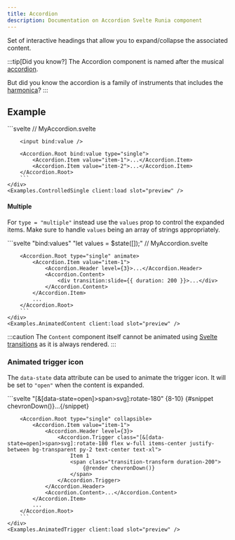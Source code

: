 ```yaml
---
title: Accordion
description: Documentation on Accordion Svelte Runia component
---
```




<div class="text-xl text-[var(--sl-color-gray-2)]">
    Set of interactive headings that allow you to expand/collapse the associated content.
</div>

:::tip[Did you know?]
The Accordion component is named after the musical [accordion](https://en.wikipedia.org/wiki/Accordion).

But did you know the accordion is a family of instruments that includes the [harmonica](https://en.wikipedia.org/wiki/Harmonica)?
:::

## Example

<Tabs>
    <TabItem label="Preview" icon="laptop">
        <InteractivePreview client:load />
    </TabItem>
    <TabItem label="Code" icon="seti:svelte">
        ```svelte
        // MyAccordion.svelte
        <script lang="ts">
            import { slide } from "svelte/transition";
            import { Accordion } from "@niklasburggraaff/svelte-runia";

            let { type, value = $bindable(), values = $bindable(), collapsible, disabled, loop }: any = $props();
        </script>

        {#snippet chevronDown()}
            <svg class="size-8 transition-transform duration-200" viewBox="0 0 24 24" fill="currentColor" aria-hidden="true">
                <path d="M17 9.17a1 1 0 0 0-1.41 0L12 12.71 8.46 9.17a1 1 0 1 0-1.41 1.42l4.24 4.24a1.002 1.002 0 0 0 1.42 0L17 10.59a1.002 1.002 0 0 0 0-1.42Z"/>
            </svg>
        {/snippet}

        <Accordion.Root type={type} bind:value={value} bind:values={values} collapsible={collapsible} disabled={disabled} loop={loop}>
            <Accordion.Item value="furthark-essentials" class="border-b">
                <Accordion.Header level={3}>
                    <Accordion.Trigger class="flex w-full items-center justify-between bg-transparent py-2 text-center text-xl [&[data-state=open]>svg]:rotate-180">
                        Furthark Essentials {@render chevronDown()}
                    </Accordion.Trigger>
                </Accordion.Header>
                <Accordion.Content>
                    <div class="px-1.5 pb-4" transition:slide={{ duration: 200 }}>
                        The Elder Futhark, used from the 2nd to 8th centuries, comprised 24 runic characters, each bearing significance in magic, divination, and communication.
                    </div>
                </Accordion.Content>
            </Accordion.Item>
            <Accordion.Item value="norse-myths" class="border-b">
                <Accordion.Header level={3}>
                    <Accordion.Trigger class="flex w-full items-center justify-between bg-transparent py-2 text-center text-xl [&[data-state=open]>svg]:rotate-180">
                        Norse Myths 101 {@render chevronDown()}
                    </Accordion.Trigger>
                </Accordion.Header>
                <Accordion.Content>
                    <div class="px-1.5 pb-4" transition:slide={{ duration: 200 }}>
                        Norse mythology, a tapestry of gods, giants, and heroes, offers insights into ancient Scandinavian beliefs, from the creation of the cosmos to the battles of Ragnarök.
                    </div>
                </Accordion.Content>
            </Accordion.Item>
            <Accordion.Item value="viking-explorers" class="border-b">
                <Accordion.Header level={3}>
                    <Accordion.Trigger class="flex w-full items-center justify-between bg-transparent py-2 text-center text-xl [&[data-state=open]>svg]:rotate-180">
                        Viking Explorers {@render chevronDown()}
                    </Accordion.Trigger>
                </Accordion.Header>
                <Accordion.Content>
                    <div class="px-1.5 pb-4" transition:slide={{ duration: 200 }}>
                        Vikings, from the 8th to 11th centuries, sailed seas, established trade routes, and left their mark on history through exploration and expansion.
                    </div>
                </Accordion.Content>
            </Accordion.Item>
        </Accordion.Root>
        ```
    </TabItem>

</Tabs>

#### Features

<Features
    features={[
        "Full keyboard navigation.",
        "Supports animating content.",
        "Can expand one or multiple items",
        "Supports horizontal/vertical orientation.",
        "Supports Right to Left direction."
    ]}
/>

<hr />

<Links componentName="accordion" ariaLink="https://www.w3.org/WAI/ARIA/apg/patterns/accordion/" />

## Usage

Importing `Accordion` gives you access to the `Root`, `Item`, `Header`, `Trigger`, and `Content` components.

```svelte {2} /<(Accordion.[^ >]+)/
<script lang="ts">
    import { Accordion } from "@niklasburggraaff/svelte-runia";
</script>

// MyAccordion.svelte
<Accordion.Root type="single">
    <Accordion.Item value="item">
        <Accordion.Header level={3}>
            <Accordion.Trigger>[Heading]</Accordion.Trigger>
        </Accordion.Header>
        <Accordion.Content>[Content]</Accordion.Content>
    </Accordion.Item>
</Accordion.Root>
```

-   The `Root` _can_ contain multiple `Item`'s and _must_ be passed a `type` prop
-   Each `Item` _must_ contain a `Header` and `Content` and _must_ be passed a **unique** `value` prop
-   A `Header` _must_ contain a `Trigger` and is _must_ be passed a `level` prop

## API

### Root

<API.Introduction
    name="Root"
    element="div"
    description="contains all other components of an accordion. It manages the state of the accordion."
/>

#### Props

<API.Props
    props={[
        {
            name: "type",
            required: true,
            type: "'single' | 'multiple'",
            defaultValue: undefined,
            description: "Determines if a single or multiple items can have expanded content."
        },
        {
            name: "value",
            type: "string | null",
            bindable: true,
            defaultValue: undefined,
            description:
                "If `type = 'single'`: The value of the expanded item, `null` if the accordion is collapsed."
        },
        {
            name: "defaultValue",
            type: "string",
            defaultValue: undefined,
            description: "If `type = 'single'`: The item to be expanded by default."
        },
        {
            name: "values",
            type: "string[]",
            bindable: true,
            defaultValue: undefined,
            description: "If `type = 'multiple'`: The values of the expanded items."
        },
        {
            name: "defaultValues",
            type: "string[]",
            defaultValue: undefined,
            description: "If `type = 'multiple'`: The items to be expanded by default."
        },
        {
            name: "collapsible",
            type: "boolean",
            defaultValue: "false",
            description:
                "If `type = 'single'`: When `true`, prevents expanded content from being collapsed."
        },
        {
            name: "disabled",
            type: "boolean",
            defaultValue: "false",
            description: "When `true`, prevents the user from interacting with the accordion."
        },
        {
            name: "loop",
            type: "boolean",
            defaultValue: "true",
            description:
                "When `true`, keyboard navigation will loop focus from the last to the first `Trigger` and vice versa."
        },
        {
            name: "orientation",
            type: "'vertical' | 'horizontal'",
            defaultValue: "'vertical'",
            description:
                "The orientation of the accordion, which determines which arrow keys are used for keyboard navigation."
        },
        {
            name: "direction",
            type: "'ltr' | rtl'",
            defaultValue: "'ltr'",
            description:
                "If `orientation = 'horizontal'`: The reading direction of the accordion, used to correct keyboard navigation."
        },
        {
            name: "element",
            type: "HTMLDivElement",
            bindable: true,
            defaultValue: undefined,
            description: "The rendered `div` element."
        }
    ]}
/>

#### Data attributes

<API.DataAttributes
    attributes={[
        {
            name: "data-orientation",
            public: true,
            values: "'vertical' | 'horizontal'",
            description: "The orientation of the accordion."
        }
    ]}
/>

### Item

<API.Introduction
    name="Item"
    element={{
        default: "div",
        other: "section",
        condition: "If the `region=true`"
    }}
    description="represents one item in the accordion with a heading and associated content."
/>

#### Props

<API.Props
    props={[
        {
            name: "value",
            required: true,
            type: "string",
            bindable: true,
            defaultValue: undefined,
            description: "The value used to identify the item."
        },
        {
            name: "disabled",
            type: "boolean",
            defaultValue: "false",
            description: "When `true`, prevents the user from interacting with the item."
        },
        {
            name: "region",
            type: "boolean",
            defaultValue: "false",
            description:
                "When `true`, the item is a `section` element. Avoid using with many (~6) items to prevent landmark region proliferation. This is especially helpful when content contain headings or a nested accordion."
        },
        {
            name: "element",
            type: "HTMLDivElement | HTMLElement",
            bindable: true,
            defaultValue: undefined,
            description: "The rendered `div` or `section` element."
        }
    ]}
/>

#### Data attributes

<API.DataAttributes
    attributes={[
        {
            name: "data-state",
            public: true,
            values: "'open' | 'closed'",
            description:
                "The state of the item. `'open'` when the item's content is expanded and `'closed'` when the item's content is collapsed."
        },
        {
            name: "data-disabled",
            public: true,
            values: undefined,
            description:
                "Present when the item is disabled. This can be due to the whole accordion or this item being disabled."
        },
        {
            name: "data-orientation",
            public: true,
            values: "'vertical' | 'horizontal'",
            description: "The orientation of the accordion."
        }
    ]}
/>

### Header

<API.Introduction
    name="Header"
    element={{
        default: {
            values: ["h2", "h3", "h4", "h5", "h6"],
            condition: "Based on `level`"
        },
        other: "div",
        condition: "If `useHeading = false`"
    }}
    description="is the heading for the content of an item."
/>

#### Props

<API.Props
    props={[
        {
            name: "level",
            required: true,
            type: "2 | 3 | 4 | 5 | 6",
            defaultValue: undefined,
            description:
                "The level of heading for the element (`1` not supported as a page should have a single `h1` element)."
        },
        {
            name: "useHeading",
            type: "boolean",
            defaultValue: "true",
            description:
                "When `true`, the heading is a `div` element with `aria-level` set to the heading level, instead of a native heading element."
        },
        {
            name: "element",
            type: "HTMLHeadingElement | HTMLDivElement",
            bindable: true,
            defaultValue: undefined,
            description: "The rendered `heading` or `div` element."
        }
    ]}
/>

#### Data attributes

<API.DataAttributes attributes={[]} />

### Trigger

<API.Introduction
    name="Trigger"
    element="button"
    focussable={true}
    description="toggle button that expands/collapses the item's content."
/>

#### Props

<API.Props
    props={[
        {
            name: "element",
            type: "HTMLButtonElement",
            bindable: true,
            defaultValue: undefined,
            description: "The rendered `button` element."
        }
    ]}
/>

#### Data attributes

<API.DataAttributes
    attributes={[
        {
            name: "data-state",
            public: true,
            values: "'open' | 'closed'",
            description:
                "The state of the item. `'open'` when the item's content is expanded and `'closed'` when the item's content is collapsed."
        },
        {
            name: "data-disabled",
            public: true,
            values: undefined,
            description:
                "Present when the item is disabled. This can be due to the whole accordion or the item being disabled."
        },
        {
            name: "data-orientation",
            public: true,
            values: "'vertical' | 'horizontal'",
            description: "The orientation of the accordion."
        },
        {
            name: "data-svelte-runia-accordion-trigger",
            values: undefined,
            description: "Present on all `Trigger`'s. Used by `Root` to find them."
        },
        {
            name: "data-svelte-runia-value",
            values: "string",
            description: "The value identifying the item."
        }
    ]}
/>

### Content

<API.Introduction
    name="Content"
    element="div"
    description="is the content of an items that can be expanded/collapsed."
/>

:::caution
The `Content` element is always rendered <span class="inline-flex" title="This is to ensure the `aria-controls` attribute on the `Trigger` is the `id` of a rendered element"> <Icon name="information" /> </span> .
The children of the `Content` element are only rendered when the content is expanded.

Therefore, if you want to animate the content
(using [Svelte transitions](https://svelte.dev/docs/element-directives#transition-fn))
or apply styling affecting the content size (such as padding), you will likely want to apply this to a child element.
:::

The following is a pseudocode representing the implementation of the `Content` component.

```svelte
<script lang="ts">
    let expanded = $...;
    // The `id` used for the `aria-controls` attribute in the `Trigger` component.
    let id = $...;
</script>

<div {id}>
    {#if expanded}
        {@render children()}
    {/if}
</div>
```

#### Props

<API.Props
    props={[
        {
            name: "element",
            type: "HTMLDivElement",
            bindable: true,
            defaultValue: undefined,
            description: "The rendered `div` element."
        }
    ]}
/>

#### Data attributes

<API.DataAttributes
    attributes={[
        {
            name: "data-state",
            public: true,
            values: "'open' | 'closed'",
            description:
                "The state of the item. `'open'` when the item's content is expanded and `'closed'` when the item's content is collapsed."
        },
        {
            name: "data-disabled",
            public: true,
            values: undefined,
            description:
                "Present when the item is disabled. This can be due to the whole accordion or the item being disabled."
        },
        {
            name: "data-orientation",
            public: true,
            values: "'vertical' | 'horizontal'",
            description: "The orientation of the accordion."
        }
    ]}
/>

## Accessibility

Adheres to the [WAI-ARIA Accordion Pattern (Sections With Show/Hide Functionality)](https://www.w3.org/WAI/ARIA/apg/patterns/accordion/).

### Keyboard interactions

<A11y.Keyboard
    interactions={[
        {
            keys: ["Enter", "Space"],
            condition: "If focus on a `Trigger`",
            action: "Attempts to toggle the associated content."
        },
        {
            keys: ["Tab", "Shift + Tab"],
            condition: undefined,
            action: "Move focus to the next/previous focussable element."
        },
        {
            keys: ["Arrow Down", "Arrow Up"],
            condition: "If focus on a `Trigger` (and the `orientation = 'vertical'`)",
            action: "Move focus to the next/previous `Trigger`. If `loop = true`, loops focus from the last to the first `Trigger` and vice versa."
        },
        {
            keys: ["Arrow Right", "Arrow Left"],
            condition: "If `orientation = 'horizontal'` and focus is on a `Trigger`",
            action: "Move focus to the `Trigger` to the right/left (depending on `direction`). If `loop = true`, loops focus from the last to the first `Trigger` and vice versa."
        },
        {
            keys: ["Home", "End"],
            condition: "If focus on a `Trigger`",
            action: "Move focus to the first/last `Trigger`."
        }
    ]}
/>

#### Other events

<A11y.Events
    events={[
        {
            element: "Trigger",
            event: "onclick",
            action: "Attempts to toggle the associated content."
        }
    ]}
/>

### ARIA attributes

#### Root

<A11y.ARIAAttributes attributes={[]} />

#### Item

<A11y.ARIAAttributes
    attributes={[
        {
            name: "aria-labelledby",
            type: "string",
            description: "ID of the corresponding `Trigger` element."
        }
    ]}
/>

#### Header

<A11y.ARIAAttributes
    attributes={[
        {
            name: "aria-level",
            type: "number",
            description: "If `useHeading = false`: the heading level."
        }
    ]}
/>

#### Trigger

<A11y.ARIAAttributes
    attributes={[
        {
            name: "aria-disabled",
            type: "'true' | 'false'",
            description:
                "`'true'` when the accordion or item is disabled, or if the content is expanded and `collapsible = false`."
        },
        {
            name: "aria-controls",
            type: "string",
            description: "Present when the accordion or item is disabled."
        },
        {
            name: "aria-expanded",
            type: "'true' | 'false'",
            description: "`'true'` when the content of the accordion panel is visible."
        }
    ]}
/>

#### Content

<A11y.ARIAAttributes attributes={[]} />

## Examples

### Collapse all items

Use the `collapsible` prop to allow the currently expanded content to be collapsed.

<Example>
    <div slot="code">
        ```svelte collapsible"
        <Accordion.Root type="single" collapsible>
            <Accordion.Item value="item-1">...</Accordion.Item>
            <Accordion.Item value="item-2">...</Accordion.Item>
        </Accordion.Root>
        ```
    </div>
    <Examples.Collapsible client:load slot="preview" />

</Example>

### Expand by default

#### Single

Use the `defaultValue` prop to set the initial item to be expanded.

<Example>
    <div slot="code">
        ```svelte defaultValue="item-1""
        <Accordion.Root type="single" defaultValue="item-1">
            <Accordion.Item value="item-1">...</Accordion.Item>
            <Accordion.Item value="item-2">...</Accordion.Item>
        </Accordion.Root>
        ```
    </div>
    <Examples.DefaultSingle client:load slot="preview" />

</Example>

#### Multiple

For `type = "multiple"` instead use the `defaultValues` prop to set the initial items to be expanded.

<Example>
    <div slot="code">
        ```svelte defaultValues="['item-1', 'item-2']"
        <Accordion.Root type="multiple" defaultValues={["item-1", "item-2"]}>
            <Accordion.Item value="item-1">...</Accordion.Item>
            <Accordion.Item value="item-2">...</Accordion.Item>
        </Accordion.Root>
        ```
    </div>
    <Examples.DefaultMultiple client:load slot="preview" />

</Example>

### Expand multiple items

Set type `type` prop to `"multiple"` to allow multiple items to be expanded.

<Example>
    <div slot="code">
        ```svelte "type="multiple""
        <Accordion.Root type="multiple">
            <Accordion.Item value="item-1">...</Accordion.Item>
            <Accordion.Item value="item-2">...</Accordion.Item>
        </Accordion.Root>
        ```
    </div>
    <Examples.Multiple client:load slot="preview" />

</Example>

### Control the expanded item

#### Single

Bind the `value` prop of the `Root` component to a variable to control the expanded item.
This allows both reading and writing the value of the expanded item.

<Example>
    <div slot="code">
        ```svelte "bind:value" "let value = $state("item-1");"
        // MyAccordion.svelte
        <script>
            import { Accordion } from "@niklasburggraaff/svelte-runia";
            let value = $state("item-1");
        </script>

        <input bind:value />

        <Accordion.Root bind:value type="single">
            <Accordion.Item value="item-1">...</Accordion.Item>
            <Accordion.Item value="item-2">...</Accordion.Item>
        </Accordion.Root>
        ```
    </div>
    <Examples.ControlledSingle client:load slot="preview" />

</Example>

#### Multiple

For `type = "multiple"` instead use the `values` prop to control the expanded items.
Make sure to handle `values` being an array of strings appropriately.

<Example>
    <div slot="code">
        ```svelte "bind:values" "let values = $state([]);"
        // MyAccordion.svelte
        <script>
            import { Accordion } from "@niklasburggraaff/svelte-runia";

            let values = $state([]);
            let value = $state("");
            $effect(() => {
                value = values.join(", ");
            });

            $effect(() => {
                updateValues(value);
            });
            function updateValues(newValue: string) {
                values = newValue.split(",").map((v) => v.trim());
            }
        </script>

        <input bind:value />

        <Accordion.Root bind:values type="multiple">
            <Accordion.Item value="item-1">...</Accordion.Item>
            <Accordion.Item value="item-2">...</Accordion.Item>
        </Accordion.Root>
        ```
    </div>
    <Examples.ControlledMultiple client:load slot="preview" />

</Example>

### Animated content

Apply a Svelte transition, i.e. `slide` which works well with the accordion, to a child of the `Content` component.

<Example>
    <div slot="code">
        ```svelte "<div transition:slide={{ duration: 200 }}>...</div>"
        // MyAccordion.svelte
        <script lang="ts">
            import { slide } from "svelte/transition";
        </script>

        <Accordion.Root type="single" animate>
            <Accordion.Item value="item-1">
                <Accordion.Header level={3}>...</Accordion.Header>
                <Accordion.Content>
                    <div transition:slide={{ duration: 200 }}>...</div>
                </Accordion.Content>
            </Accordion.Item>
            ...
        </Accordion.Root>
        ```
    </div>
    <Examples.AnimatedContent client:load slot="preview" />

</Example>

:::caution
The `Content` component itself cannot be animated using
[Svelte transitions](https://svelte.dev/docs/element-directives#transition-fn)
as it is always rendered.
:::

### Animated trigger icon

The `data-state` data attribute can be used to animate the trigger icon.
It will be set to `"open"` when the content is expanded.

<Example>
    <div slot="code">
        ```svelte "[&[data-state=open]>span>svg]:rotate-180" {8-10}
        {#snippet chevronDown()}...{/snippet}

        <Accordion.Root type="single" collapsible>
            <Accordion.Item value="item-1">
                <Accordion.Header level={3}>
                    <Accordion.Trigger class="[&[data-state=open]>span>svg]:rotate-180 flex w-full items-center justify-between bg-transparent py-2 text-center text-xl">
                        Item 1
                        <span class="transition-transform duration-200">
                            {@render chevronDown()}
                        </span>
                    </Accordion.Trigger>
                </Accordion.Header>
                <Accordion.Content>...</Accordion.Content>
            </Accordion.Item>
            ...
        </Accordion.Root>
        ```
    </div>
    <Examples.AnimatedTrigger client:load slot="preview" />

</Example>
